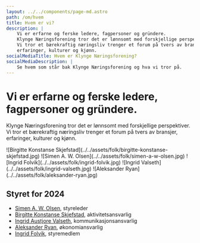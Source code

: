 ```yaml
---
layout: ../../components/page-md.astro
path: /om/hvem
title: Hvem er vi?
description: |
    Vi er erfarne og ferske ledere, fagpersoner og gründere.
    Klynge Næringsforening tror det er lønnsomt med forskjellige perspektiver.
    Vi tror et bærekraftig næringsliv trenger et forum på tvers av bransjer,
    erfaringer, kulturer og kjønn.
socialMediaTitle: Hvem er Klynge Næringsforening?
socialMediaDescription: |
    Se hvem som står bak Klynge Næringsforening og hva vi tror på.
---
```


# Vi er erfarne og ferske ledere, fagpersoner og gründere.

Klynge Næringsforening tror det er lønnsomt med forskjellige perspektiver. Vi
tror et bærekraftig næringsliv trenger et forum på tvers av bransjer,
erfaringer, kulturer og kjønn.

<div class="images">
  ![Birgitte Konstanse
  Skjefstad](../../assets/folk/birgitte-konstanse-skjefstad.jpg) ![Simen A. W.
  Olsen](../../assets/folk/simen-a-w-olsen.jpg) ![Ingrid
  Folvik](../../assets/folk/ingrid-folvik.jpg) ![Ingrid
  Valseth](../../assets/folk/ingrid-valseth.jpg) ![Aleksander
  Ryan](../../assets/folk/aleksander-ryan.jpg)
</div>

## Styret for 2024

- [Simen A. W. Olsen](https://www.linkedin.com/in/simenandre/), styreleder
- [Birgitte Konstanse Skjefstad](https://www.linkedin.com/in/birgitte-konstanse-skjefstad-65387058/),
  aktivitetsansvarlig
- [Ingrid Austjore Valseth](https://www.linkedin.com/in/ingrid-austjore-valseth-92986a1a3/),
  kommunikasjonsansvarlig
- [Aleksander Ryan](https://www.linkedin.com/in/aleksanderryan/),
  økonomiansvarlig
- [Ingrid Folvik](https://www.linkedin.com/in/ingrid-folvik-16255627/),
  styremedlem
